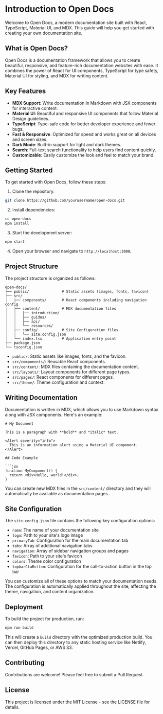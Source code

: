 # Introduction to Open Docs

Welcome to Open Docs, a modern documentation site built with React, TypeScript, Material UI, and MDX. This guide will help you get started with creating your own documentation site.

## What is Open Docs?

Open Docs is a documentation framework that allows you to create beautiful, responsive, and feature-rich documentation websites with ease. It combines the power of React for UI components, TypeScript for type safety, Material UI for styling, and MDX for writing content.

## Key Features

- **MDX Support**: Write documentation in Markdown with JSX components for interactive content.
- **Material UI**: Beautiful and responsive UI components that follow Material Design guidelines.
- **TypeScript**: Type-safe code for better developer experience and fewer bugs.
- **Fast & Responsive**: Optimized for speed and works great on all devices and screen sizes.
- **Dark Mode**: Built-in support for light and dark themes.
- **Search**: Full-text search functionality to help users find content quickly.
- **Customizable**: Easily customize the look and feel to match your brand.

## Getting Started

To get started with Open Docs, follow these steps:

1. Clone the repository:

```bash
git clone https://github.com/yourusername/open-docs.git
```

2. Install dependencies:

```bash
cd open-docs
npm install
```

3. Start the development server:

```bash
npm start
```

4. Open your browser and navigate to `http://localhost:3000`.

## Project Structure

The project structure is organized as follows:

```
open-docs/
├── public/               # Static assets (images, fonts, favicon)
├── src/
│   ├── components/       # React components including navigation config
│   ├── content/          # MDX documentation files
│   │   ├── introduction/
│   │   ├── guides/
│   │   ├── api/
│   │   └── resources/
│   ├── config/           # Site Configuration files
│   │   └── site.config.json
│   └── index.tsx         # Application entry point
├── package.json
└── tsconfig.json
```

- `public/`: Static assets like images, fonts, and the favicon.
- `src/components/`: Reusable React components.
- `src/content/`: MDX files containing the documentation content.
- `src/layouts/`: Layout components for different page types.
- `src/pages/`: React components for different pages.
- `src/theme/`: Theme configuration and context.

## Writing Documentation

Documentation is written in MDX, which allows you to use Markdown syntax along with JSX components. Here's an example:

```mdx
# My Document

This is a paragraph with **bold** and *italic* text.

<Alert severity="info">
  This is an information alert using a Material UI component.
</Alert>

## Code Example

```jsx
function MyComponent() {
  return <div>Hello, world!</div>;
}
```

You can create new MDX files in the `src/content/` directory and they will automatically be available as documentation pages.

## Site Configuration


The `site.config.json` file contains the following key configuration options:

- `name`: The name of your documentation site
- `logo`: Path to your site's logo image
- `primaryTab`: Configuration for the main documentation tab
- `tabs`: Array of additional navigation tabs
- `navigation`: Array of sidebar navigation groups and pages
- `favicon`: Path to your site's favicon
- `colors`: Theme color configuration
- `topbarCtaButton`: Configuration for the call-to-action button in the top bar


You can customize all of these options to match your documentation needs. The configuration is automatically applied throughout the site, affecting the theme, navigation, and content organization.


## Deployment

To build the project for production, run:

```bash
npm run build
```

This will create a `build` directory with the optimized production build. You can then deploy this directory to any static hosting service like Netlify, Vercel, GitHub Pages, or AWS S3.

## Contributing

Contributions are welcome! Please feel free to submit a Pull Request.

## License

This project is licensed under the MIT License - see the LICENSE file for details. 